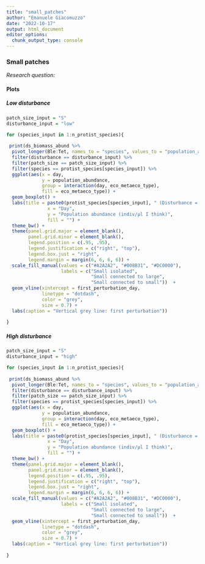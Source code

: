 ```yaml
---
title: "small_patches"
author: "Emanuele Giacomuzzo"
date: "2022-10-17"
output: html_document
editor_options: 
  chunk_output_type: console
---
```


### Small patches {.tabset .tabset-pills}

*Research question: *

#### Plots {.tabset .tabset-pills}

##### Low disturbance

```r
patch_size_input = "S"
disturbance_input = "low"

for (species_input in 1:n_protist_species){
  
 print(ds_biomass_abund %>%
  pivot_longer(Ble:Tet, names_to = "species", values_to = "population_abundance") %>%
  filter(disturbance == disturbance_input) %>%
  filter(patch_size == patch_size_input) %>%
  filter(species == protist_species[species_input]) %>%
  ggplot(aes(x = day,
             y = population_abundance,
             group = interaction(day, eco_metaeco_type),
             fill = eco_metaeco_type)) + 
  geom_boxplot() +
  labs(title = paste0(protist_species[species_input], " (Disturbance = ", disturbance_input, ")"),
               x = "Day",
               y = "Population abundance (indiv/μl I think)",
               fill = "") +
  theme_bw() +
  theme(panel.grid.major = element_blank(),
        panel.grid.minor = element_blank(),
        legend.position = c(.95, .95),
        legend.justification = c("right", "top"),
        legend.box.just = "right",
        legend.margin = margin(6, 6, 6, 6)) +
  scale_fill_manual(values = c("#A2A2A2", "#008B31", "#DC0000"),
                    labels = c("Small isolated",
                               "Small connected to large",
                               "Small connected to small"))  +
  geom_vline(xintercept = first_perturbation_day,
             linetype = "dotdash",
             color = "grey",
             size = 0.7) +
  labs(caption = "Vertical grey line: first perturbation")) 
  
}
```

##### High disturbance

```r
patch_size_input = "S"
disturbance_input = "high"

for (species_input in 1:n_protist_species){
  
 print(ds_biomass_abund %>%
  pivot_longer(Ble:Tet, names_to = "species", values_to = "population_abundance") %>%
  filter(disturbance == disturbance_input) %>%
  filter(patch_size == patch_size_input) %>%
  filter(species == protist_species[species_input]) %>%
  ggplot(aes(x = day,
             y = population_abundance,
             group = interaction(day, eco_metaeco_type),
             fill = eco_metaeco_type)) + 
  geom_boxplot() +
  labs(title = paste0(protist_species[species_input], " (Disturbance = ", disturbance_input, ")"),
               x = "Day",
               y = "Population abundance (indiv/μl I think)",
               fill = "") +
  theme_bw() +
  theme(panel.grid.major = element_blank(),
        panel.grid.minor = element_blank(),
        legend.position = c(.95, .95),
        legend.justification = c("right", "top"),
        legend.box.just = "right",
        legend.margin = margin(6, 6, 6, 6)) +
  scale_fill_manual(values = c("#A2A2A2", "#008B31", "#DC0000"),
                    labels = c("Small isolated",
                               "Small connected to large",
                               "Small connected to small"))  +
  geom_vline(xintercept = first_perturbation_day,
             linetype = "dotdash",
             color = "grey",
             size = 0.7) +
  labs(caption = "Vertical grey line: first perturbation")) 
  
}
```